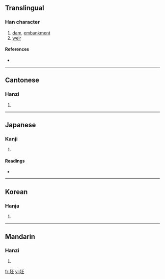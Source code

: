 {{see|壞}}
==Translingual==

===Han character===
{{Han char|rn=32|rad=土|as=05|sn=8|four=4111<sub>9</sub>|canj=土一火一 (GMFM)}}

# [[dam]], [[embankment]]
# [[weir]]

====References====
* {{Han ref|kx=0226.280|dkj=04984|dj=0462.060|hdz=10430.010|uh=576F|ud=22383|bh=CBF2|bd=52210}}

----

==Cantonese==

===Hanzi===
{{yue-hanzi|jyut=|y=pui1}}

# {{defn|Cantonese}}

----

==Japanese==

===Kanji===
{{ja-kanji|grade=|rs=土05}}

# {{defn|Japanese}}

====Readings====
* {{ja-readings|on=[[ひ]] (hi), [[はい]] (hai), [[へ]] (he)|kun=[[おか]] (oka)}}

----

==Korean==

===Hanja===
{{ko-hanja|hangeul=배|rv=bae|mr=pae}}

# {{defn|Korean}}

----

==Mandarin==

===Hanzi===
{{cmn-hanzi|pin=[[pī]] ([[pi1]])|wg=p'i<sup>1</sup>}}

# {{defn|Mandarin}}

[[fr:坯]]
[[vi:坯]]